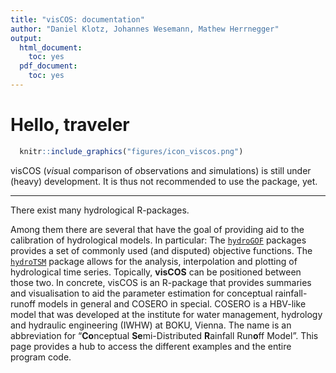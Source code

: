 ```yaml
---
title: "visCOS: documentation"
author: "Daniel Klotz, Johannes Wesemann, Mathew Herrnegger"
output:
  html_document:
    toc: yes
  pdf_document:
    toc: yes
---
```


# Hello, traveler {-}

```r
  knitr::include_graphics("figures/icon_viscos.png")
```

visCOS (*vis*ual *c*omparison of *o*bservations and *s*imulations) is still under (heavy) development. It is thus not recommended to use the package, yet.

---

There exist many hydrological R-packages.

Among them there are several that have the goal of providing aid to the calibration of hydrological models. In particular: The [`hydroGOF`](https://CRAN.R-project.org/package=hydroGOF) packages provides a set of commonly used (and disputed) objective functions. The [`hydroTSM`](https://CRAN.R-project.org/package=hydroTSM) package allows for the analysis, interpolation and plotting of hydrological time series. Topically, **visCOS** can be positioned between those two. In concrete, visCOS is an R-package that provides summaries and visualisation to aid the parameter estimation for conceptual rainfall-runoff models in general and COSERO in special.
COSERO is a HBV-like model that was developed at the
institute for water management, hydrology and hydraulic engineering (IWHW) at
BOKU, Vienna. The name is an abbreviation for "**Co**nceptual
**Se**mi-Distributed **R**ainfall Run**o**ff Model".
This page provides a hub to access the different examples and the entire program
code.
